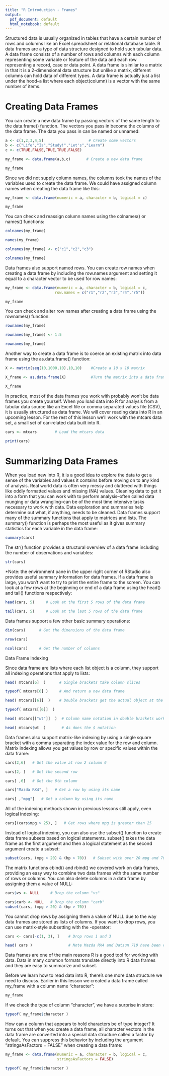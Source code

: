 ---
title: "R Introduction - Frames"
output:
  pdf_document: default
  html_notebook: default
---

Structured data is usually organized in tables that have a certain number of rows and columns like an Excel spreadsheet or relational database table. R data frames are a type of data structure designed to hold such tabular data. A data frame consists of a number of rows and columns with each column representing some variable or feature of the data and each row representing a record, case or data point. A data frame is similar to a matrix in that it is a 2-dimensional data structure but unlike a matrix, different columns can hold data of different types. A data frame is actually just a list under the hood--a list where each object(column) is a vector with the same number of items.

# Creating Data Frames

You can create a new data frame by passing vectors of the same length to the data.frame() function. The vectors you pass in become the columns of the data frame. The data you pass in can be named or unnamed:
```{r}
a <- c(1,2,3,4,5)                    # Create some vectors
b <- c("Life","Is","Study!","Let's","Learn")
c <- c(TRUE,FALSE,TRUE,TRUE,FALSE)

my_frame <- data.frame(a,b,c)       # Create a new data frame

my_frame
```



Since we did not supply column names, the columns took the names of the variables used to create the data frame. We could have assigned column names when creating the data frame like this:
```{r}
my_frame <- data.frame(numeric = a, character = b, logical = c)

my_frame
```


You can check and reassign column names using the colnames() or names() functions:
```{r}
colnames(my_frame)

names(my_frame)
```
```{r}
colnames(my_frame) <- c("c1","c2","c3")

colnames(my_frame)
```

Data frames also support named rows. You can create row names when creating a data frame by including the row.names argument and setting it equal to a character vector to be used for row names:
```{r}
my_frame <- data.frame(numeric = a, character = b, logical = c,
                      row.names = c("r1","r2","r3","r4","r5"))

my_frame
```


You can check and alter row names after creating a data frame using the rownames() function:
```{r}
rownames(my_frame)
```
```{r}
rownames(my_frame) <- 1:5

rownames(my_frame)
```

Another way to create a data frame is to coerce an existing matrix into data frame using the as.data.frame() function:
```{r}
X <- matrix(seq(10,1000,10),10,10)    #Create a 10 x 10 matrix

X_frame <- as.data.frame(X)           #Turn the matrix into a data frame

X_frame
```




In practice, most of the data frames you work with probably won't be data frames you create yourself. When you load data into R for analysis from a tabular data source like an Excel file or comma separated values file (CSV), it is usually structured as data frame. We will cover reading data into R in an upcoming lesson.
For the rest of this lesson we'll work with the mtcars data set, a small set of car-related data built into R.
```{r}
cars <- mtcars        # Load the mtcars data 

print(cars)
```


# Summarizing Data Frames

When you load new into R, it is a good idea to explore the data to get a sense of the variables and values it contains before moving on to any kind of analysis. Real world data is often very messy and cluttered with things like oddly formatted values and missing (NA) values. Cleaning data to get it into a form that you can work with to perform analysis--often called data munging or data wrangling--can be of the most time intensive tasks necessary to work with data. Data exploration and summaries help determine out what, if anything, needs to be cleaned.
Data frames support many of the summary functions that apply to matrices and lists. The summary() function is perhaps the most useful as it gives summary statistics for each variable in the data frame:
```{r}
summary(cars)
```

 

The str() function provides a structural overview of a data frame including the number of observations and variables:
```{r}
str(cars)
```


*Note: the environment pane in the upper right corner of RStudio also provides useful summary information for data frames.
If a data frame is large, you won't want to try to print the entire frame to the screen. You can look at a few rows at the beginning or end of a data frame using the head() and tail() functions respectively:
```{r}
head(cars, 5)     # Look at the first 5 rows of the data frame

tail(cars, 5)     # Look at the last 5 rows of the data frame
```

Data frames support a few other basic summary operations:
```{r}
dim(cars)      # Get the dimensions of the data frame
```
```{r}
nrow(cars)
```
```{r}

ncol(cars)     # Get the number of columns
```

Data Frame Indexing

Since data frame are lists where each list object is a column, they support all indexing operations that apply to lists:
```{r}
head( mtcars[6]  )      # Single brackets take column slices 

typeof( mtcars[6] )     # And return a new data frame
```
```{r}
head( mtcars[[6]]  )    # Double brackets get the actual object at the index

typeof( mtcars[[6]]  )
```
```{r}
head( mtcars[["wt"]]  )  # Column name notation in double brackets works

head( mtcars$wt  )       # As does the $ notation
```


Data frames also support matrix-like indexing by using a single square bracket with a comma separating the index value for the row and column. Matrix indexing allows you get values by row or specific values within the data frame:
```{r}
cars[2,6]   # Get the value at row 2 column 6
```
```{r}
cars[2, ]   # Get the second row
```
```{r}
cars[ ,6]   # Get the 6th column
```
```{r}
cars["Mazda RX4", ]   # Get a row by using its name
```

```{r}
cars[ ,"mpg"]   # Get a column by using its name
```


All of the indexing methods shown in previous lessons still apply, even logical indexing:
```{r}
cars[(cars$mpg > 25), ]   # Get rows where mpg is greater than 25
```


Instead of logical indexing, you can also use the subset() function to create data frame subsets based on logical statements. subset() takes the data frame as the first argument and then a logical statement as the second argument create a subset:
```{r}
subset(cars, (mpg > 20) & (hp > 70))   # Subset with over 20 mpg and 70 horsepower
```

The matrix functions cbind() and rbind() we covered  work on data frames, providing an easy way to combine two data frames with the same number of rows or columns.
You can also delete columns in a data frame by assigning them a value of NULL:
```{r}
cars$vs <- NULL     # Drop the column "vs"

cars$carb <- NULL   # Drop the column "carb"
subset(cars, (mpg > 20) & (hp > 70))
```

You cannot drop rows by assigning them a value of NULL due to the way data frames are stored as lists of columns. If you want to drop rows, you can use matrix-style subsetting with the -operator:
```{r}
cars <- cars[-c(1, 3), ]    # Drop rows 1 and 3

head( cars )                # Note Mazda RX4 and Datsun 710 have been removed
```


Data frames are one of the main reasons R is a good tool for working with data. Data in many common formats translate directly into R data frames and they are easy to summarize and subset.

Before we learn how to read data into R, there's one more data structure we need to discuss. Earlier in this lesson we created a data frame called my_frame with a column name "character":
```{r}
my_frame
```



If we check the type of column "character", we have a surprise in store:
```{r}
typeof( my_frame$character )
```


How can a column that appears to hold characters be of type integer? It turns out that when you create a data frame, all character vectors in the data frame are converted into a special data structure called a factor by default. You can suppress this behavior by including the argument "stringsAsFactors = FALSE" when creating a data frame:
```{r}
my_frame <- data.frame(numeric = a, character = b, logical = c, 
                       stringsAsFactors = FALSE)

typeof( my_frame$character )
```


